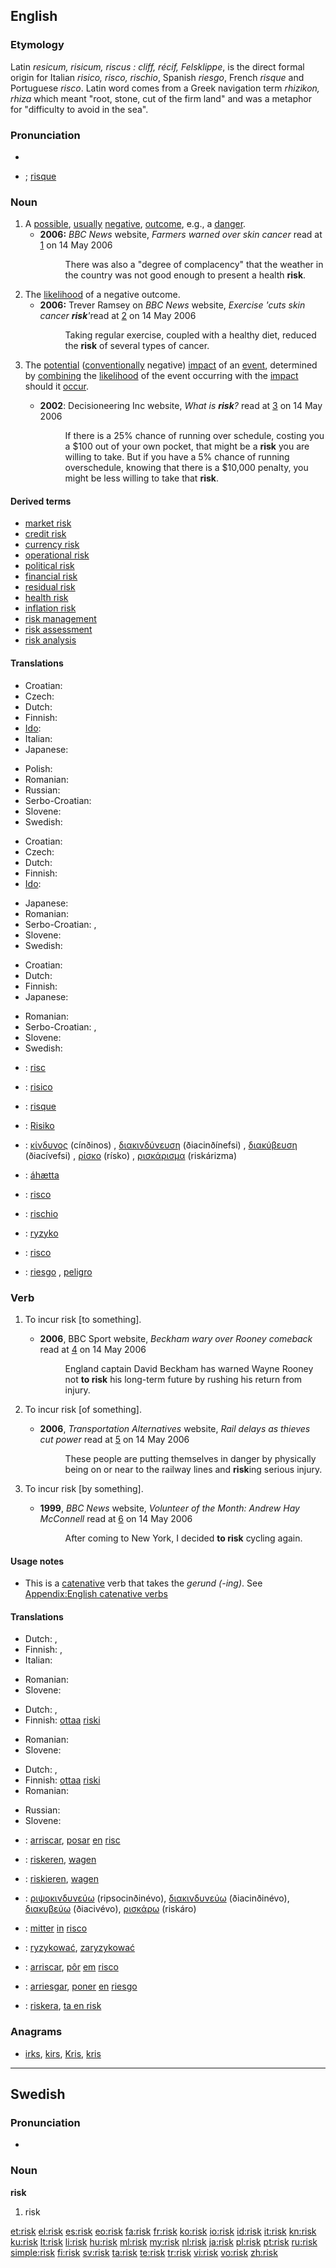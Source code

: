 {{wikipedia}}
{{Wikisource1911Enc|risk}}
==English==

===Etymology===
{{unreferenced}} <!-- contradicts OED for "risk" and DRAE for "riesgo"; disputed at [[Wiktionary:Feedback]] -->
Latin ''resicum, risicum, riscus : cliff, récif, Felsklippe'', is the direct formal
origin for Italian ''risico, risco, rischio'', Spanish ''riesgo'', French ''risque'' and Portuguese ''risco''.  Latin word comes from a Greek navigation term ''rhizikon, rhiza'' which meant "root, stone, cut of the firm land" and was a metaphor for "difficulty to avoid in the sea".
{{etystub}}

===Pronunciation===
* {{audio|En-us-risk.ogg|Audio (US)}}
* {{homophones|RISC}}; [[risque]] {{qualifier|rare dialect}}

===Noun===
{{en-noun}}

# A [[possible]], [[usually]] [[negative]], [[outcome]], e.g., a [[danger]].
#* '''2006:''' ''BBC News'' website, ''Farmers warned over skin cancer'' read at [http://news.bbc.co.uk/1/hi/northern_ireland/4764525.stm] on 14 May 2006
#*: There was also a "degree of complacency" that the weather in the country was not good enough to present a health '''risk'''.
# The [[likelihood]] of a negative outcome.
#* '''2006:''' Trever Ramsey on ''BBC News'' website, ''Exercise 'cuts skin cancer '''risk'''' ''read at [http://news.bbc.co.uk/1/hi/health/4764535.stm] on 14 May 2006
#*: Taking regular exercise, coupled with a healthy diet, reduced the '''risk''' of several types of cancer.
# {{italbrac|Formal use in business, engineering, etc.}} The [[potential]] ([[conventionally]] negative) [[impact]] of an [[event]], determined by [[combining]] the [[likelihood]] of the event occurring with the [[impact]] should it [[occur]].
#* '''2002''': Decisioneering Inc website, ''What is '''risk'''?'' read at [http://www.decisioneering.com/risk-analysis.html] on 14 May 2006
#*: If there is a 25% chance of running over schedule, costing you a $100 out of your own pocket, that might be a '''risk''' you are willing to take. But if you have a 5% chance of running overschedule, knowing that there is a $10,000 penalty, you might be less willing to take that '''risk'''.

====Derived terms====
* [[market risk]]
* [[credit risk]]
* [[currency risk]]
* [[operational risk]]
* [[political risk]]
* [[financial risk]]
* [[residual risk]]
* [[health risk]]
* [[inflation risk]]
* [[risk management]]
* [[risk assessment]]
* [[risk analysis]]

====Translations====
{{trans-top|possible, usually negative, outcome}}
* Croatian: {{t-|hr|rizik|m|alt=rìzik}}
* Czech: {{t-|cs|riziko|n}}
* Dutch: {{t+|nl|risico|n}}
* Finnish: {{t+|fi|riski}}
* [[Ido]]: {{t+|io|risko|xs=Ido}}
* Italian: {{t+|it|rischio|m}}
* Japanese: {{t+|ja|リスク|tr=risuku}}
{{trans-mid}}
* Polish: {{t+|pl|ryzyko|n}}
* Romanian: {{t+|ro|risc|n}}
* Russian: {{t+|ru|риск|m}}
* Serbo-Croatian: {{t|sh|rizik|xs=Serbo-Croatian}}
* Slovene: {{t+|sl|tveganje|n}}
* Swedish: {{t+|sv|risk|c}}
{{trans-bottom}}

{{trans-top|likelihood of a negative outcome}}
* Croatian: {{t-|hr|rizik|m|alt=rìzik}}
* Czech: {{t-|cs|riziko|n}}
* Dutch: {{t+|nl|risico|n}}
* Finnish: {{t+|fi|riski}}
* [[Ido]]: {{t+|io|risko|xs=Ido}}
{{trans-mid}}
* Japanese: {{t+|ja|リスク|tr=risuku}}
* Romanian: {{t+|ro|risc|n}}
* Serbo-Croatian: {{t|sh|rizik|xs=Serbo-Croatian}},  {{t|sh|opasnost|xs=Serbo-Croatian}}
* Slovene: {{t+|sl|tveganje|n}}
* Swedish: {{t+|sv|risk|c}}
{{trans-bottom}}

{{trans-top|potential (conventionally negative) impact of an event}}
* Croatian: {{t-|hr|rizik|m|alt=rìzik}}
* Dutch: {{t+|nl|risico|n}}
* Finnish: {{t+|fi|riski}}
* Japanese: {{t+|ja|リスク|tr=risuku}}
{{trans-mid}}
* Romanian: {{t+|ro|risc|n}}
* Serbo-Croatian: {{t|sh|rizik|xs=Serbo-Croatian}},  {{t|sh|opasnost|xs=Serbo-Croatian}}
* Slovene: {{t+|sl|tveganje|n}}
* Swedish: {{t+|sv|risk|c}}
{{trans-bottom}}

{{checktrans-top}}
* {{ttbc|Catalan}}: [[risc]] {{m}}
* {{ttbc|Dutch}}: [[risico]] {{n}}
* {{ttbc|French}}: [[risque]] {{m}}
* {{ttbc|German}}: [[Risiko]] {{n}}
* {{ttbc|Greek}}: [[κίνδυνος]] (cínðinos) {{m}}, [[διακινδύνευση]] (ðiacinðínefsi) {{f}}, [[διακύβευση]] (ðiacívefsi) {{f}}, [[ρίσκο]] (rísko) {{n}}, [[ρισκάρισμα]] (riskárizma) {{n}}
{{trans-mid}}
* {{ttbc|Icelandic}}: [[áhætta]] {{f}}
* {{ttbc|Interlingua}}: [[risco]]
* {{ttbc|Italian}}: [[rischio]] {{m}}
* {{ttbc|Polish}}: [[ryzyko]] {{n}}
* {{ttbc|Portuguese}}: [[risco]] {{m}}
* {{ttbc|Spanish}}: [[riesgo]] {{m}}, [[peligro]] {{m}}
{{trans-bottom}}

===Verb===
{{en-verb|risks|risking|risked}}

# {{transitive}} To incur risk [to something].
#* '''2006''', BBC Sport website, ''Beckham wary over Rooney comeback'' read at [http://news.bbc.co.uk/sport1/hi/football/world_cup_2006/teams/england/4769433.stm] on 14 May 2006
#*: England captain David Beckham has warned Wayne Rooney not '''to risk''' his long-term future by rushing his return from injury.
# {{transitive}} To incur risk [of something].
#* '''2006''', ''Transportation Alternatives'' website, ''Rail delays as thieves cut power'' read at [http://news.bbc.co.uk/1/hi/england/merseyside/4972476.stm] on 14 May 2006
#*: These people are putting themselves in danger by physically being on or near to the railway lines and '''risk'''ing serious injury.
# {{transitive}} To incur risk [by something].
#* '''1999''', ''BBC News'' website, ''Volunteer of the Month: Andrew Hay McConnell'' read at [http://www.transalt.org/press/magazine/994Summer/12volunteer.html] on 14 May 2006
#*: After coming to New York, I decided '''to risk''' cycling again.

====Usage notes====
* This is a [[catenative]] verb that takes the ''gerund (-ing)''. See [[Appendix:English catenative verbs]]

====Translations====
{{trans-top|to incur risk to something}}
* Dutch: {{t|nl|risico nemen}},  {{t-|nl|riskeren}}
* Finnish: {{t+|fi|vaarantaa}}, {{t-|fi|riskeerata}}
* Italian: {{t+|it|rischiare}}
{{trans-mid}}
* Romanian: {{t+|ro|risca}}
* Slovene: {{t+|sl|tvegati}}
{{trans-bottom}}

{{trans-top|to incur risk of something}}
* Dutch: {{t|nl|risico nemen}},  {{t-|nl|riskeren}}
* Finnish: [[ottaa]] [[riski]]
{{trans-mid}}
* Romanian: {{t+|ro|risca}}
* Slovene: {{t+|sl|tvegati}}
{{trans-bottom}}

{{trans-top|to incur risk by something}}
* Dutch: {{t|nl|risico nemen}},  {{t-|nl|riskeren}}
* Finnish: [[ottaa]] [[riski]]
* Romanian: {{t+|ro|risca}}
{{trans-mid}}
* Russian: {{t|ru|рисковать|tr=riskovat'}}
* Slovene: {{t+|sl|tvegati}}
{{trans-bottom}}

{{checktrans-top}}
* {{ttbc|Catalan}}: [[arriscar]], [[posar]] [[en]] [[risc]]
* {{ttbc|Dutch}}: [[riskeren]], [[wagen]]
* {{ttbc|German}}: [[riskieren]], [[wagen]]
* {{ttbc|Greek}}: [[ριψοκινδυνεύω]] (ripsocinðinévo), [[διακινδυνεύω]] (ðiacinðinévo), [[διακυβεύω]] (ðiacivévo), [[ρισκάρω]] (riskáro)
* {{ttbc|Interlingua}}: [[mitter]] [[in]] [[risco]]
{{trans-mid}}
* {{ttbc|Polish}}: [[ryzykować]], [[zaryzykować]]
* {{ttbc|Portuguese}}: [[arriscar]], [[pôr]] [[em]] [[risco]]
* {{ttbc|Spanish}}: [[arriesgar]], [[poner]] [[en]] [[riesgo]]
* {{ttbc|Swedish}}: [[riskera]], [[ta en risk]]
{{trans-bottom}}

===Anagrams===
* [[irks#English|irks]], [[kirs#English|kirs]], [[Kris#English|Kris]], [[kris#English|kris]]

----

==Swedish==

===Pronunciation===
* {{audio|Sv-risk.ogg|audio}}

===Noun===
{{sv-noun-reg-er}}
'''risk''' {{c}}

# risk

[[et:risk]]
[[el:risk]]
[[es:risk]]
[[eo:risk]]
[[fa:risk]]
[[fr:risk]]
[[ko:risk]]
[[io:risk]]
[[id:risk]]
[[it:risk]]
[[kn:risk]]
[[ku:risk]]
[[lt:risk]]
[[li:risk]]
[[hu:risk]]
[[ml:risk]]
[[my:risk]]
[[nl:risk]]
[[ja:risk]]
[[pl:risk]]
[[pt:risk]]
[[ru:risk]]
[[simple:risk]]
[[fi:risk]]
[[sv:risk]]
[[ta:risk]]
[[te:risk]]
[[tr:risk]]
[[vi:risk]]
[[vo:risk]]
[[zh:risk]]
